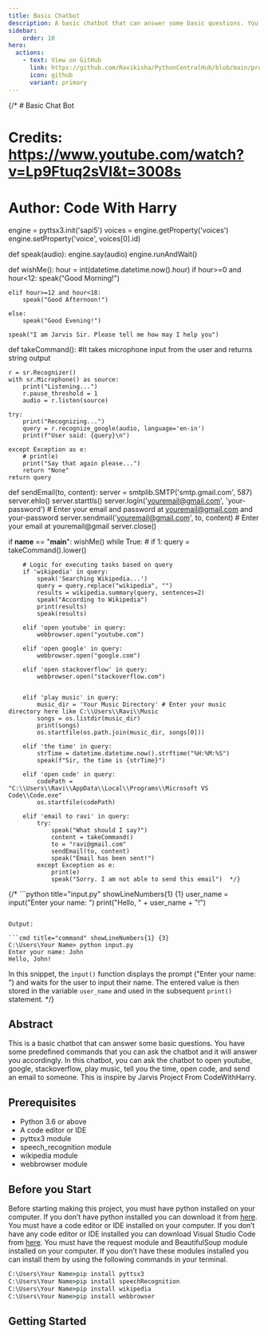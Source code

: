 ```yaml
---
title: Basic Chatbot
description: A basic chatbot that can answer some basic questions. You have some predefined commands that you can ask the chatbot and it will answer you accordingly. 
sidebar: 
    order: 10
hero:
  actions:
    - text: View on GitHub
      link: https://github.com/Ravikisha/PythonCentralHub/blob/main/projects/beginners/basicchatbot.py
      icon: github
      variant: primary
---
```


{/* # Basic Chat Bot
# Credits: https://www.youtube.com/watch?v=Lp9Ftuq2sVI&t=3008s
# Author: Code With Harry


engine = pyttsx3.init('sapi5')
voices = engine.getProperty('voices')
engine.setProperty('voice', voices[0].id)


def speak(audio):
    engine.say(audio)
    engine.runAndWait()


def wishMe():
    hour = int(datetime.datetime.now().hour)
    if hour>=0 and hour<12:
        speak("Good Morning!")

    elif hour>=12 and hour<18:
        speak("Good Afternoon!")   

    else:
        speak("Good Evening!")  

    speak("I am Jarvis Sir. Please tell me how may I help you")       

def takeCommand():
    #It takes microphone input from the user and returns string output

    r = sr.Recognizer()
    with sr.Microphone() as source:
        print("Listening...")
        r.pause_threshold = 1
        audio = r.listen(source)

    try:
        print("Recognizing...")    
        query = r.recognize_google(audio, language='en-in')
        print(f"User said: {query}\n")

    except Exception as e:
        # print(e)    
        print("Say that again please...")  
        return "None"
    return query

def sendEmail(to, content):
    server = smtplib.SMTP('smtp.gmail.com', 587)
    server.ehlo()
    server.starttls()
    server.login('youremail@gmail.com', 'your-password') # Enter your email and password at youremail@gmail.com and your-password
    server.sendmail('youremail@gmail.com', to, content) # Enter your email at youremail@gmail
    server.close()

if __name__ == "__main__":
    wishMe()
    while True:
    # if 1:
        query = takeCommand().lower()

        # Logic for executing tasks based on query
        if 'wikipedia' in query:
            speak('Searching Wikipedia...')
            query = query.replace("wikipedia", "")
            results = wikipedia.summary(query, sentences=2)
            speak("According to Wikipedia")
            print(results)
            speak(results)

        elif 'open youtube' in query:
            webbrowser.open("youtube.com")

        elif 'open google' in query:
            webbrowser.open("google.com")

        elif 'open stackoverflow' in query:
            webbrowser.open("stackoverflow.com")   


        elif 'play music' in query:
            music_dir = 'Your Music Directory' # Enter your music directory here like C:\\Users\\Ravi\\Music
            songs = os.listdir(music_dir)
            print(songs)    
            os.startfile(os.path.join(music_dir, songs[0]))

        elif 'the time' in query:
            strTime = datetime.datetime.now().strftime("%H:%M:%S")    
            speak(f"Sir, the time is {strTime}")

        elif 'open code' in query:
            codePath = "C:\\Users\\Ravi\\AppData\\Local\\Programs\\Microsoft VS Code\\Code.exe"
            os.startfile(codePath)

        elif 'email to ravi' in query:
            try:
                speak("What should I say?")
                content = takeCommand()
                to = "ravi@gmail.com"    
                sendEmail(to, content)
                speak("Email has been sent!")
            except Exception as e:
                print(e)
                speak("Sorry. I am not able to send this email")  */}

{/* ```python title="input.py" showLineNumbers{1} {1}
user_name = input("Enter your name: ")
print("Hello, " + user_name + "!")
```

Output:

```cmd title="command" showLineNumbers{1} {3}
C:\Users\Your Name> python input.py
Enter your name: John
Hello, John!
```

In this snippet, the `input()` function displays the prompt ("Enter your name: ") and waits for the user to input their name. The entered value is then stored in the variable `user_name` and used in the subsequent `print()` statement. */}

## Abstract
This is a basic chatbot that can answer some basic questions. You have some predefined commands that you can ask the chatbot and it will answer you accordingly. In this chatbot, you can ask the chatbot to open youtube, google, stackoverflow, play music, tell you the time, open code, and send an email to someone. This is inspire by Jarvis Project From CodeWithHarry.

## Prerequisites
- Python 3.6 or above
- A code editor or IDE
- pyttsx3 module
- speech_recognition module
- wikipedia module
- webbrowser module

## Before you Start
Before starting making this project, you must have python installed on your computer. If you don’t have python installed you can download it from [here](https://www.python.org/downloads/). You must have a code editor or IDE installed on your computer. If you don’t have any code editor or IDE installed you can download Visual Studio Code from [here](https://code.visualstudio.com/download). You must have the request module and BeautifulSoup module installed on your computer. If you don’t have these modules installed you can install them by using the following commands in your terminal. 

```cmd title="command" showLineNumbers{1} {1-4}
C:\Users\Your Name>pip install pyttsx3
C:\Users\Your Name>pip install speechRecognition
C:\Users\Your Name>pip install wikipedia
C:\Users\Your Name>pip install webbrowser
```

## Getting Started
